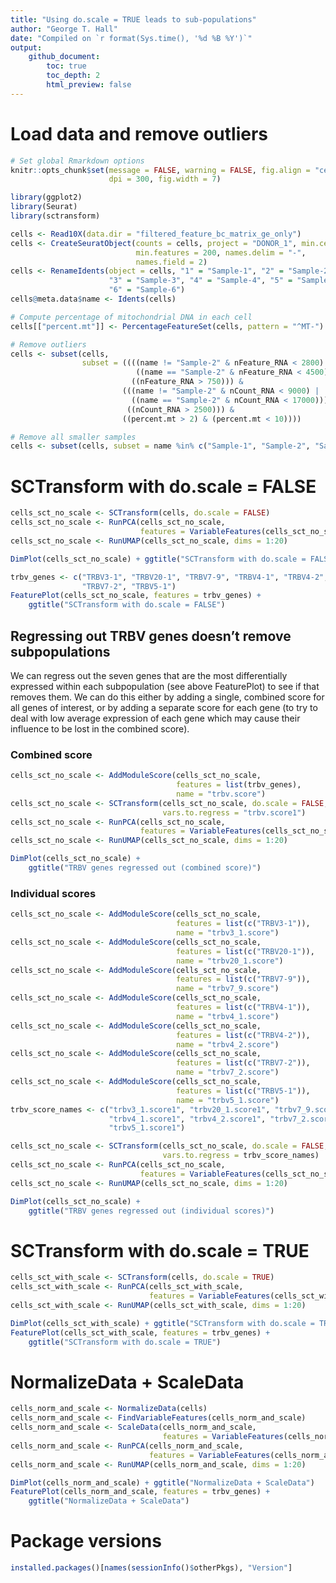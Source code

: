 ```yaml
---
title: "Using do.scale = TRUE leads to sub-populations"
author: "George T. Hall"
date: "Compiled on `r format(Sys.time(), '%d %B %Y')`"
output:
    github_document:
        toc: true
        toc_depth: 2
        html_preview: false
---
```


# Load data and remove outliers

```r
# Set global Rmarkdown options
knitr::opts_chunk$set(message = FALSE, warning = FALSE, fig.align = "center",
                      dpi = 300, fig.width = 7)

library(ggplot2)
library(Seurat)
library(sctransform)

cells <- Read10X(data.dir = "filtered_feature_bc_matrix_ge_only")
cells <- CreateSeuratObject(counts = cells, project = "DONOR_1", min.cells = 3,
                            min.features = 200, names.delim = "-",
                            names.field = 2)
cells <- RenameIdents(object = cells, "1" = "Sample-1", "2" = "Sample-2",
                      "3" = "Sample-3", "4" = "Sample-4", "5" = "Sample-5",
                      "6" = "Sample-6")
cells@meta.data$name <- Idents(cells)

# Compute percentage of mitochondrial DNA in each cell
cells[["percent.mt"]] <- PercentageFeatureSet(cells, pattern = "^MT-")

# Remove outliers
cells <- subset(cells,
                subset = ((((name != "Sample-2" & nFeature_RNA < 2800) |
                            ((name == "Sample-2" & nFeature_RNA < 4500))) &
                           ((nFeature_RNA > 750))) &
                         (((name != "Sample-2" & nCount_RNA < 9000) |
                           ((name == "Sample-2" & nCount_RNA < 17000))) &
                          ((nCount_RNA > 2500))) &
                         ((percent.mt > 2) & (percent.mt < 10))))

# Remove all smaller samples
cells <- subset(cells, subset = name %in% c("Sample-1", "Sample-2", "Sample-4"))
```

# SCTransform with do.scale = FALSE

```r
cells_sct_no_scale <- SCTransform(cells, do.scale = FALSE)
cells_sct_no_scale <- RunPCA(cells_sct_no_scale,
                             features = VariableFeatures(cells_sct_no_scale))
cells_sct_no_scale <- RunUMAP(cells_sct_no_scale, dims = 1:20)

DimPlot(cells_sct_no_scale) + ggtitle("SCTransform with do.scale = FALSE")

trbv_genes <- c("TRBV3-1", "TRBV20-1", "TRBV7-9", "TRBV4-1", "TRBV4-2",
                "TRBV7-2", "TRBV5-1")
FeaturePlot(cells_sct_no_scale, features = trbv_genes) +
    ggtitle("SCTransform with do.scale = FALSE")
```

## Regressing out TRBV genes doesn't remove subpopulations

We can regress out the seven genes that are the most differentially expressed
within each subpopulation (see above FeaturePlot) to see if that removes them.
We can do this either by adding a single, combined score for all genes of
interest, or by adding a separate score for each gene (to try to deal with low
average expression of each gene which may cause their influence to be lost in
the combined score).

### Combined score

```r
cells_sct_no_scale <- AddModuleScore(cells_sct_no_scale,
                                     features = list(trbv_genes),
                                     name = "trbv.score")
cells_sct_no_scale <- SCTransform(cells_sct_no_scale, do.scale = FALSE,
                                  vars.to.regress = "trbv.score1")
cells_sct_no_scale <- RunPCA(cells_sct_no_scale,
                             features = VariableFeatures(cells_sct_no_scale))
cells_sct_no_scale <- RunUMAP(cells_sct_no_scale, dims = 1:20)

DimPlot(cells_sct_no_scale) +
    ggtitle("TRBV genes regressed out (combined score)")
```

### Individual scores

```r
cells_sct_no_scale <- AddModuleScore(cells_sct_no_scale,
                                     features = list(c("TRBV3-1")),
                                     name = "trbv3_1.score")
cells_sct_no_scale <- AddModuleScore(cells_sct_no_scale,
                                     features = list(c("TRBV20-1")),
                                     name = "trbv20_1.score")
cells_sct_no_scale <- AddModuleScore(cells_sct_no_scale,
                                     features = list(c("TRBV7-9")),
                                     name = "trbv7_9.score")
cells_sct_no_scale <- AddModuleScore(cells_sct_no_scale,
                                     features = list(c("TRBV4-1")),
                                     name = "trbv4_1.score")
cells_sct_no_scale <- AddModuleScore(cells_sct_no_scale,
                                     features = list(c("TRBV4-2")),
                                     name = "trbv4_2.score")
cells_sct_no_scale <- AddModuleScore(cells_sct_no_scale,
                                     features = list(c("TRBV7-2")),
                                     name = "trbv7_2.score")
cells_sct_no_scale <- AddModuleScore(cells_sct_no_scale,
                                     features = list(c("TRBV5-1")),
                                     name = "trbv5_1.score")
trbv_score_names <- c("trbv3_1.score1", "trbv20_1.score1", "trbv7_9.score1",
                      "trbv4_1.score1", "trbv4_2.score1", "trbv7_2.score1",
                      "trbv5_1.score1")

cells_sct_no_scale <- SCTransform(cells_sct_no_scale, do.scale = FALSE,
                                  vars.to.regress = trbv_score_names)
cells_sct_no_scale <- RunPCA(cells_sct_no_scale,
                             features = VariableFeatures(cells_sct_no_scale))
cells_sct_no_scale <- RunUMAP(cells_sct_no_scale, dims = 1:20)

DimPlot(cells_sct_no_scale) +
    ggtitle("TRBV genes regressed out (individual scores)")
```

# SCTransform with do.scale = TRUE

```r
cells_sct_with_scale <- SCTransform(cells, do.scale = TRUE)
cells_sct_with_scale <- RunPCA(cells_sct_with_scale,
                               features = VariableFeatures(cells_sct_with_scale))
cells_sct_with_scale <- RunUMAP(cells_sct_with_scale, dims = 1:20)

DimPlot(cells_sct_with_scale) + ggtitle("SCTransform with do.scale = TRUE")
FeaturePlot(cells_sct_with_scale, features = trbv_genes) +
    ggtitle("SCTransform with do.scale = TRUE")
```

# NormalizeData + ScaleData

```r
cells_norm_and_scale <- NormalizeData(cells)
cells_norm_and_scale <- FindVariableFeatures(cells_norm_and_scale)
cells_norm_and_scale <- ScaleData(cells_norm_and_scale,
                                  features = VariableFeatures(cells_norm_and_scale))
cells_norm_and_scale <- RunPCA(cells_norm_and_scale,
                               features = VariableFeatures(cells_norm_and_scale))
cells_norm_and_scale <- RunUMAP(cells_norm_and_scale, dims = 1:20)

DimPlot(cells_norm_and_scale) + ggtitle("NormalizeData + ScaleData")
FeaturePlot(cells_norm_and_scale, features = trbv_genes) +
    ggtitle("NormalizeData + ScaleData")
```

# Package versions

<!-- https://stackoverflow.com/a/36777618 -->
```r
installed.packages()[names(sessionInfo()$otherPkgs), "Version"]
```

<!-- Stop large blank section at end of report (https://stackoverflow.com/a/57381047) -->
<div class="tocify-extend-page" data-unique="tocify-extend-page" style="height: 0;"></div>
